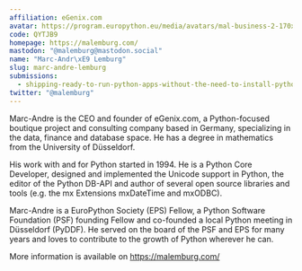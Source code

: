 ```yaml
---
affiliation: eGenix.com
avatar: https://program.europython.eu/media/avatars/mal-business-2-170x170_VPXpWrX.jpg
code: QYTJB9
homepage: https://malemburg.com/
mastodon: "@malemburg@mastodon.social"
name: "Marc-Andr\xE9 Lemburg"
slug: marc-andre-lemburg
submissions:
  - shipping-ready-to-run-python-apps-without-the-need-to-install-python
twitter: "@malemburg"
---
```


Marc-Andre is the CEO and founder of eGenix.com, a Python-focused boutique
project and consulting company based in Germany, specializing in the data,
finance and database space. He has a degree in mathematics from the University
of Düsseldorf.

His work with and for Python started in 1994. He is a Python Core Developer,
designed and implemented the Unicode support in Python, the editor of the Python
DB-API and author of several open source libraries and tools (e.g. the mx
Extensions mxDateTime and mxODBC).

Marc-Andre is a EuroPython Society (EPS) Fellow, a Python Software Foundation
(PSF) founding Fellow and co-founded a local Python meeting in Düsseldorf
(PyDDF). He served on the board of the PSF and EPS for many years and loves to
contribute to the growth of Python wherever he can.

More information is available on https://malemburg.com/
